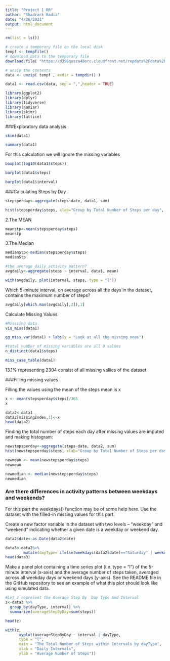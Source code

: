 ```yaml
---
title: "Project 1 RR"
author: "Shadrack Badia"
date: "4/26/2021"
output: html_document
---
```



```r
rm(list = ls())
```



```r
# create a temporary file on the local disk
tempf <- tempfile()
# download data to the temporary file
download.file( "https://d396qusza40orc.cloudfront.net/repdata%2Fdata%2Factivity.zip" , tempf , mode = 'wb' )

# unzip the contents 
data <- unzip( tempf , exdir = tempdir() )

data1 <- read.csv(data, sep = ",",header = TRUE)


```


```r
library(ggplot2)
library(dplyr)
library(tidyverse)
library(naniar)
library(skimr)
library(lattice)
```

###Exploratory data analysis

```r
skim(data1)
```



```r
summary(data1)
```



For this calculation we will ignore the missing variables


```r
boxplot(log10(data1$steps))
```



```r
barplot(data1$steps)
```



```r
barplot(data1$interval)
```

###Calculating Steps by Day


```r
stepsperday<-aggregate(steps~date, data1, sum)
```




```r
hist(stepsperday$steps, xlab="Group by Total Number of Steps per day", ylab="Number of Days", main="Total Number of Steps taken each day")
```


2.The MEAN

```r
meanstp<-mean(stepsperday$steps)
meanstp
```

3.The Median

```r
medianStp<-median(stepsperday$steps)
medianStp
```

```r
#the average daily activity pattern?
avgdaily<-aggregate(steps ~ interval, data1, mean)
```


```r
with(avgdaily, plot(interval, steps, type = "l"))
```


Which 5-minute interval, on average across all the days in the dataset, contains the maximum number of steps?



```r
avgdaily[which.max(avgdaily[,2]),1]
```

Calculate Missing Values
```r
#Misssing data
vis_miss(data1)
```


```r
gg_miss_var(data1) + labs(y = "Look at all the missing ones")
```

```r
#total number of missing variables are all 0 values
n_distinct(data1$steps)
```


```r
miss_case_table(data1)
```

13.1% representing 2304 consist of all missing valiies of the dataset

###Filling missing values

Filling the values using the mean of the steps mean is x

```r
x <- mean(stepsperday$steps)/365
x
```
```r
data2<-data1
data2[missingIndex,1]<-x
head(data2)
```

Finding the total number of steps each day after missing values are imputed and making histogram:

```r
newstepsperday<-aggregate(steps~date, data2, sum)
hist(newstepsperday$steps, xlab="Group by Total Number of Steps per day", ylab="Number of Days", main="Number of Steps taken each day after missing values are imputed")
```

```r
newmean <- mean(newstepsperday$steps)
newmean
```

```r
newmedian <- median(newstepsperday$steps)
newmedian
```
### Are there differences in activity patterns between weekdays and weekends?
For this part the \color{red}{\verb|weekdays()|}weekdays() function may be of some help here. Use the dataset with the filled-in missing values for this part.

Create a new factor variable in the dataset with two levels – “weekday” and “weekend” indicating whether a given date is a weekday or weekend day.

```r
data2$date<-as.Date(data2$date)
```


```r
data3<-data2%>%
        mutate(dayType= ifelse(weekdays(data2$date)=="Saturday" | weekdays(data2$date)=="Sunday", "Weekend", "Weekday"))
head(data3)
```


Make a panel plot containing a time series plot (i.e. \color{red}{\verb|type = "l"|}type = "l") of the 5-minute interval (x-axis) and the average number of steps taken, averaged across all weekday days or weekend days (y-axis). See the README file in the GitHub repository to see an example of what this plot should look like using simulated data.

```r
#Let z represent the Average Step By  Day Type And Interval
z<-data3 %>%
  group_by(dayType, interval) %>%
  summarize(averageStepByDay=sum(steps))

head(z)
```

```r
with(z, 
      xyplot(averageStepByDay ~ interval | dayType, 
      type = "l",      
      main = "The Total Number of Steps within Intervals by dayType",
      xlab = "Daily Intervals",
      ylab = "Average Number of Steps"))
```




